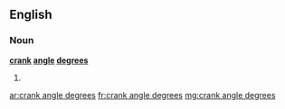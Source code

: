 ==English==
===Noun===
'''[[crank]] [[angle]] [[degrees]]'''

# {{plural of|crank angle degree}}

[[ar:crank angle degrees]]
[[fr:crank angle degrees]]
[[mg:crank angle degrees]]